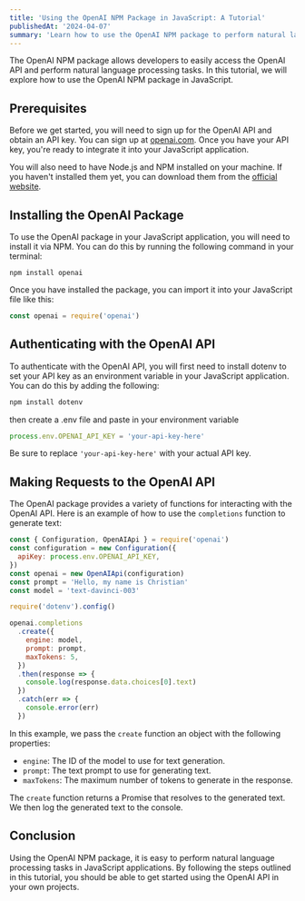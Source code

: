 ```yaml
---
title: 'Using the OpenAI NPM Package in JavaScript: A Tutorial'
publishedAt: '2024-04-07'
summary: 'Learn how to use the OpenAI NPM package to perform natural language processing tasks in JavaScript applications.'
---
```


The OpenAI NPM package allows developers to easily access the OpenAI API and perform natural language processing tasks. In this tutorial, we will explore how to use the OpenAI NPM package in JavaScript.

## Prerequisites

Before we get started, you will need to sign up for the OpenAI API and obtain an API key. You can sign up at [openai.com](https://openai.com/). Once you have your API key, you're ready to integrate it into your JavaScript application.

You will also need to have Node.js and NPM installed on your machine. If you haven't installed them yet, you can download them from the [official website](https://nodejs.org/en/).

## Installing the OpenAI Package

To use the OpenAI package in your JavaScript application, you will need to install it via NPM. You can do this by running the following command in your terminal:

```
npm install openai
```

Once you have installed the package, you can import it into your JavaScript file like this:

```javascript
const openai = require('openai')
```

## Authenticating with the OpenAI API

To authenticate with the OpenAI API, you will first need to install dotenv to set your API key as an environment variable in your JavaScript application. You can do this by adding the following:

```javascript
npm install dotenv
```

then create a .env file and paste in your environment variable

```javascript
process.env.OPENAI_API_KEY = 'your-api-key-here'
```

Be sure to replace `'your-api-key-here'` with your actual API key.

## Making Requests to the OpenAI API

The OpenAI package provides a variety of functions for interacting with the OpenAI API. Here is an example of how to use the `completions` function to generate text:

```javascript
const { Configuration, OpenAIApi } = require('openai')
const configuration = new Configuration({
  apiKey: process.env.OPENAI_API_KEY,
})
const openai = new OpenAIApi(configuration)
const prompt = 'Hello, my name is Christian'
const model = 'text-davinci-003'

require('dotenv').config()

openai.completions
  .create({
    engine: model,
    prompt: prompt,
    maxTokens: 5,
  })
  .then(response => {
    console.log(response.data.choices[0].text)
  })
  .catch(err => {
    console.error(err)
  })
```

In this example, we pass the `create` function an object with the following properties:

- `engine`: The ID of the model to use for text generation.
- `prompt`: The text prompt to use for generating text.
- `maxTokens`: The maximum number of tokens to generate in the response.

The `create` function returns a Promise that resolves to the generated text. We then log the generated text to the console.

## Conclusion

Using the OpenAI NPM package, it is easy to perform natural language processing tasks in JavaScript applications. By following the steps outlined in this tutorial, you should be able to get started using the OpenAI API in your own projects.